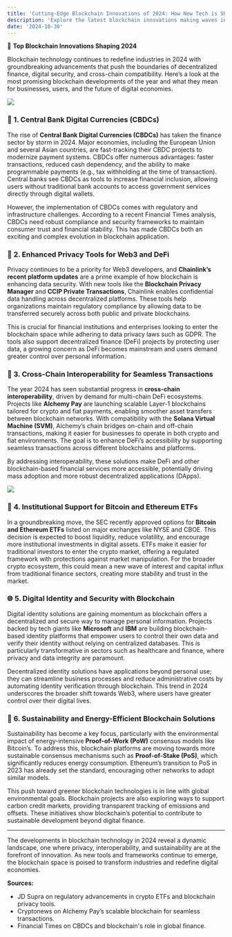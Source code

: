 ```yaml
---
title: 'Cutting-Edge Blockchain Innovations of 2024: How New Tech is Shaping the Future'
description: 'Explore the latest blockchain innovations making waves in 2024, from cross-chain interoperability to Web3 privacy tools and CBDC advancements.'
date: '2024-10-30'
---
```


🌟 **Top Blockchain Innovations Shaping 2024**

Blockchain technology continues to redefine industries in 2024 with groundbreaking advancements that push the boundaries of decentralized finance, digital security, and cross-chain compatibility. Here’s a look at the most promising blockchain developments of the year and what they mean for businesses, users, and the future of digital economies.

<div className='mx-auto w-[300px] sm:w-[500px]'>
    <img className='rounded-lg' src='/blockchain.png' />
</div>

### 🏦 **1. Central Bank Digital Currencies (CBDCs)**

The rise of **Central Bank Digital Currencies (CBDCs)** has taken the finance sector by storm in 2024. Major economies, including the European Union and several Asian countries, are fast-tracking their CBDC projects to modernize payment systems. CBDCs offer numerous advantages: faster transactions, reduced cash dependency, and the ability to make programmable payments (e.g., tax withholding at the time of transaction). Central banks see CBDCs as tools to increase financial inclusion, allowing users without traditional bank accounts to access government services directly through digital wallets.

However, the implementation of CBDCs comes with regulatory and infrastructure challenges. According to a recent Financial Times analysis, CBDCs need robust compliance and security frameworks to maintain consumer trust and financial stability. This has made CBDCs both an exciting and complex evolution in blockchain application.

### 🔐 **2. Enhanced Privacy Tools for Web3 and DeFi**

Privacy continues to be a priority for Web3 developers, and **Chainlink’s recent platform updates** are a prime example of how blockchain is enhancing data security. With new tools like the **Blockchain Privacy Manager** and **CCIP Private Transactions**, Chainlink enables confidential data handling across decentralized platforms. These tools help organizations maintain regulatory compliance by allowing data to be transferred securely across both public and private blockchains.

This is crucial for financial institutions and enterprises looking to enter the blockchain space while adhering to data privacy laws such as GDPR. The tools also support decentralized finance (DeFi) projects by protecting user data, a growing concern as DeFi becomes mainstream and users demand greater control over personal information.

### 🔗 **3. Cross-Chain Interoperability for Seamless Transactions**

The year 2024 has seen substantial progress in **cross-chain interoperability**, driven by demand for multi-chain DeFi ecosystems. Projects like **Alchemy Pay** are launching scalable Layer-1 blockchains tailored for crypto and fiat payments, enabling smoother asset transfers between blockchain networks. With compatibility with the **Solana Virtual Machine (SVM)**, Alchemy’s chain bridges on-chain and off-chain transactions, making it easier for businesses to operate in both crypto and fiat environments. The goal is to enhance DeFi’s accessibility by supporting seamless transactions across different blockchains and platforms.

By addressing interoperability, these solutions make DeFi and other blockchain-based financial services more accessible, potentially driving mass adoption and more robust decentralized applications (DApps).

<div className='mx-auto w-[300px] sm:w-[500px]'>
    <img className='rounded-lg' src='https://cdn.pixabay.com/photo/2016/08/05/21/49/moog-1573329_1280.jpg' />
</div>

### 💸 **4. Institutional Support for Bitcoin and Ethereum ETFs**

In a groundbreaking move, the SEC recently approved options for **Bitcoin and Ethereum ETFs** listed on major exchanges like NYSE and CBOE. This decision is expected to boost liquidity, reduce volatility, and encourage more institutional investments in digital assets. ETFs make it easier for traditional investors to enter the crypto market, offering a regulated framework with protections against market manipulation. For the broader crypto ecosystem, this could mean a new wave of interest and capital influx from traditional finance sectors, creating more stability and trust in the market.

### 🌐 **5. Digital Identity and Security with Blockchain**

Digital identity solutions are gaining momentum as blockchain offers a decentralized and secure way to manage personal information. Projects backed by tech giants like **Microsoft** and **IBM** are building blockchain-based identity platforms that empower users to control their own data and verify their identity without relying on centralized databases. This is particularly transformative in sectors such as healthcare and finance, where privacy and data integrity are paramount.

Decentralized identity solutions have applications beyond personal use; they can streamline business processes and reduce administrative costs by automating identity verification through blockchain. This trend in 2024 underscores the broader shift towards Web3, where users have greater control over their digital lives.

### 🌱 **6. Sustainability and Energy-Efficient Blockchain Solutions**

Sustainability has become a key focus, particularly with the environmental impact of energy-intensive **Proof-of-Work (PoW)** consensus models like Bitcoin’s. To address this, blockchain platforms are moving towards more sustainable consensus mechanisms such as **Proof-of-Stake (PoS)**, which significantly reduces energy consumption. Ethereum’s transition to PoS in 2023 has already set the standard, encouraging other networks to adopt similar models.

This push toward greener blockchain technologies is in line with global environmental goals. Blockchain projects are also exploring ways to support carbon credit markets, providing transparent tracking of emissions and offsets. These initiatives show blockchain’s potential to contribute to sustainable development beyond digital finance.

---

The developments in blockchain technology in 2024 reveal a dynamic landscape, one where privacy, interoperability, and sustainability are at the forefront of innovation. As new tools and frameworks continue to emerge, the blockchain space is poised to transform industries and redefine digital economies.

**Sources:**
- JD Supra on regulatory advancements in crypto ETFs and blockchain privacy tools.
- Cryptonews on Alchemy Pay’s scalable blockchain for seamless transactions.
- Financial Times on CBDCs and blockchain's role in global finance.

